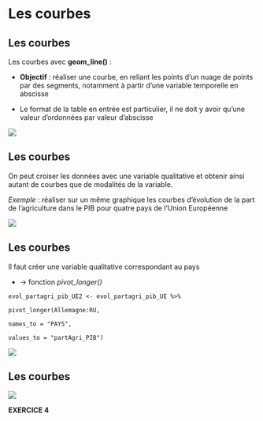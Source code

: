 # Les courbes {.backgroundTitre}

## Les courbes

Les courbes avec **geom_line()** :

-   **Objectif** : réaliser une courbe, en reliant les points d'un nuage de points par des segments, notamment à partir d'une variable temporelle en abscisse

-   Le format de la table en entrée est particulier, il ne doit y avoir qu'une valeur d'ordonnées par valeur d'abscisse

![](img/clipboard-courbe1.png){fig-align="center"}

## Les courbes

On peut croiser les données avec une variable qualitative et obtenir ainsi autant de courbes que de modalités de la variable.

*Exemple :* réaliser sur un même graphique les courbes d'évolution de la part de l'agriculture dans le PIB pour quatre pays de l'Union Européenne

![](img/clipboard-courbe2.png){fig-align="center"}

## Les courbes

Il faut créer une variable qualitative correspondant au pays

-   → fonction *pivot_longer()*

`evol_partagri_pib_UE2 <- evol_partagri_pib_UE %>%`

`pivot_longer(Allemagne:RU,`

`names_to = "PAYS",`

`values_to = "partAgri_PIB")`

![](img/clipboard-courbe3.png){fig-align="center"}

## Les courbes

![](img/clipboard-courbe4.png){fig-align="center"}

**EXERCICE 4**
